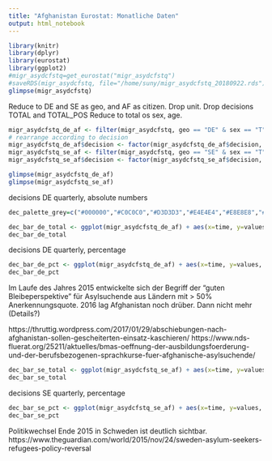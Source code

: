 ```yaml
---
title: "Afghanistan Eurostat: Monatliche Daten"
output: html_notebook
---
```





```r
library(knitr)
library(dplyr)
library(eurostat)
library(ggplot2)
#migr_asydcfstq=get_eurostat("migr_asydcfstq")
#saveRDS(migr_asydcfstq, file="/home/suny/migr_asydcfstq_20180922.rds")
glimpse(migr_asydcfstq)
```

Reduce to DE and SE as geo, and AF as citizen. Drop unit.
Drop decisions TOTAL and TOTAL_POS
Reduce to total os sex, age. 
```r
migr_asydcfstq_de_af <- filter(migr_asydcfstq, geo == "DE" & sex == "T" & age == "TOTAL" & citizen == "AF" & geo %in% c("DE","SE") & decision != "TOTAL" & decision != "TOTAL_POS") %>%  select(decision,time,values) 
# rearrange according to decision
migr_asydcfstq_de_af$decision <- factor(migr_asydcfstq_de_af$decision, levels=c("REJECTED","TEMP_PROT","HUMSTAT","SUB_PROT","GENCONV","TOTAL_POS","TOTAL"))
migr_asydcfstq_se_af <- filter(migr_asydcfstq, geo == "SE" & sex == "T" & age == "TOTAL" & citizen == "AF" & geo %in% c("DE","SE") & decision != "TOTAL" & decision != "TOTAL_POS") %>%  select(decision,time,values) 
migr_asydcfstq_se_af$decision <- factor(migr_asydcfstq_se_af$decision, levels=c("REJECTED","TEMP_PROT","HUMSTAT","SUB_PROT","GENCONV","TOTAL_POS","TOTAL"))

glimpse(migr_asydcfstq_de_af)
glimpse(migr_asydcfstq_se_af)
```

decisions DE quarterly, absolute numbers 

```r
dec_palette_grey=c("#000000","#C0C0C0","#D3D3D3","#E4E4E4","#E8E8E8","#C8C8C8","#808080")

dec_bar_de_total <- ggplot(migr_asydcfstq_de_af) + aes(x=time, y=values, fill=decision) + geom_bar(stat="identity") + scale_fill_manual(values = dec_palette_grey)+ scale_x_date(breaks = date_breaks("1 year"),labels = date_format("%Y")) + theme_bw() + theme(legend.position="bottom") + ggtitle("Entscheidungen über Asylanträge aus Afghanistan in Deutschland", subtitle = "vierteljährlich, in absoluten Zahlen")
dec_bar_de_total
```

decisions DE quarterly, percentage 

```r

dec_bar_de_pct <- ggplot(migr_asydcfstq_de_af) + aes(x=time, y=values, fill=decision) + geom_bar(stat="identity", , position="fill") + scale_fill_manual(values = dec_palette_grey) + scale_x_date(breaks = date_breaks("1 year"),labels = date_format("%Y")) + theme_bw() + theme(legend.position="bottom") + ggtitle("Entscheidungen über Asylanträge aus Afghanistan in Deutschland", subtitle = "vierteljährlich, in Prozent")
dec_bar_de_pct
```

Im Laufe des Jahres 2015 entwickelte sich der Begriff der "guten Bleibeperspektive" für Asylsuchende aus Ländern mit > 50% Anerkennungsquote. 2016 lag Afghanistan noch drüber. Dann nicht mehr (Details?)

https://thruttig.wordpress.com/2017/01/29/abschiebungen-nach-afghanistan-sollen-gescheiterten-einsatz-kaschieren/
https://www.nds-fluerat.org/25211/aktuelles/bmas-oeffnung-der-ausbildungsfoerderung-und-der-berufsbezogenen-sprachkurse-fuer-afghanische-asylsuchende/ 



```r

dec_bar_se_total <- ggplot(migr_asydcfstq_se_af) + aes(x=time, y=values, fill=decision) + geom_bar(stat="identity") + scale_fill_manual(values = dec_palette_grey) + scale_x_date(breaks = date_breaks("1 year"),labels = date_format("%Y")) + theme_bw() + theme(legend.position="bottom") + ggtitle("Entscheidungen über Asylanträge aus Afghanistan in Schweden", subtitle = "vierteljährlich, in absoluten Zahlen")
dec_bar_se_total
```
decisions SE quarterly, percentage 

```r

dec_bar_se_pct <- ggplot(migr_asydcfstq_se_af) + aes(x=time, y=values, fill=decision) + geom_bar(stat="identity", , position="fill") + scale_fill_manual(values = dec_palette_grey)+ scale_x_date(breaks = date_breaks("1 year"),labels = date_format("%Y")) + theme_bw() + theme(legend.position="bottom") + ggtitle("Entscheidungen über Asylanträge aus Afghanistan in Schweden", subtitle = "vierteljährlich, in Prozent")
dec_bar_se_pct
```

Politikwechsel Ende 2015 in Schweden ist deutlich sichtbar.
https://www.theguardian.com/world/2015/nov/24/sweden-asylum-seekers-refugees-policy-reversal
